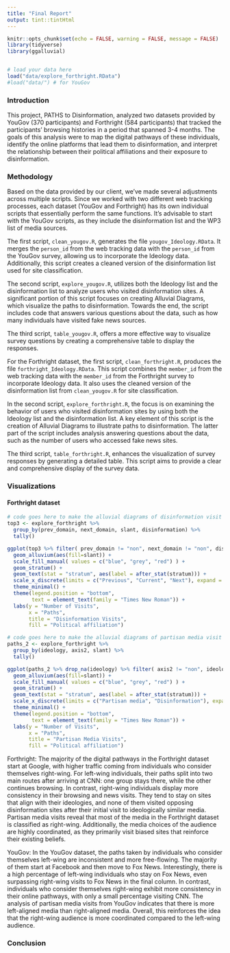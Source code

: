 ```yaml
---
title: "Final Report"
output: tint::tintHtml
---
```


```r
knitr::opts_chunk$set(echo = FALSE, warning = FALSE, message = FALSE)
library(tidyverse)
library(ggalluvial)


# load your data here 
load("data/explore_forthright.RData")
#load("data/") # for YouGov
```

### Introduction 

This project, PATHS to Disinformation, analyzed two datasets provided by YouGov (370 participants) and Forthright (584 participants) that tracked the participants' browsing histories in a period that spanned 3-4 months. The goals of this analysis were to map the digital pathways of these individuals, identify the online platforms that lead them to disinformation, and interpret the relationship between their political affiliations and their exposure to disinformation.


### Methodology

Based on the data provided by our client, we’ve made several adjustments across multiple scripts. Since we worked with two different web tracking processes, each dataset (YouGov and Forthright) has its own individual scripts that essentially perform the same functions. It’s advisable to start with the YouGov scripts, as they include the disinformation list and the WP3 list of media sources.

The first script, `clean_yougov.R`, generates the file `yougov_Ideology.RData`. It merges the `person_id` from the web tracking data with the `person_id` from the YouGov survey, allowing us to incorporate the Ideology data. Additionally, this script creates a cleaned version of the disinformation list used for site classification.

The second script, `explore_yougov.R`, utilizes both the Ideology list and the disinformation list to analyze users who visited disinformation sites. A significant portion of this script focuses on creating Alluvial Diagrams, which visualize the paths to disinformation. Towards the end, the script includes code that answers various questions about the data, such as how many individuals have visited fake news sources.

The third script, `table_yougov.R`, offers a more effective way to visualize survey questions by creating a comprehensive table to display the responses.

For the Forthright dataset, the first script, `clean_forthright.R`, produces the file `forthright_Ideology.RData`. This script combines the `member_id` from the web tracking data with the `member_id` from the Forthright survey to incorporate Ideology data. It also uses the cleaned version of the disinformation list from `clean_yougov.R` for site classification.

In the second script, `explore_forthright.R`, the focus is on examining the behavior of users who visited disinformation sites by using both the Ideology list and the disinformation list. A key element of this script is the creation of Alluvial Diagrams to illustrate paths to disinformation. The latter part of the script includes analysis answering questions about the data, such as the number of users who accessed fake news sites.

The third script, `table_forthright.R`, enhances the visualization of survey responses by generating a detailed table. This script aims to provide a clear and comprehensive display of the survey data.

### Visualizations

#### Forthright dataset
```r

# code goes here to make the alluvial diagrams of disinformation visit
top3 <- explore_forthright %>% 
  group_by(prev_domain, next_domain, slant, disinformation) %>% 
  tally()

ggplot(top3 %>% filter( prev_domain != "non", next_domain != "non", disinformation != "non"), aes(axis1 = prev_domain, axis2 = disinformation, axis3=next_domain, y = n)) +
  geom_alluvium(aes(fill=slant)) +
  scale_fill_manual( values = c("blue", "grey", "red") ) +
  geom_stratum() +
  geom_text(stat = "stratum", aes(label = after_stat(stratum))) +
  scale_x_discrete(limits = c("Previous", "Current", "Next"), expand = c(0.15, 0.05)) +
  theme_minimal() +
  theme(legend.position = "bottom",
        text = element_text(family = "Times New Roman")) + 
  labs(y = "Number of Visits",
       x = "Paths",
       title = "Disinformation Visits",
       fill = "Political affiliation")

# code goes here to make the alluvial diagrams of partisan media visit
paths_2 <- explore_forthright %>% 
  group_by(ideology, axis2, slant) %>% 
  tally()

ggplot(paths_2 %>% drop_na(ideology) %>% filter( axis2 != "non", ideology!="Neutral"), aes(axis1 = ideology, axis2 = axis2, y = n)) +
  geom_alluvium(aes(fill=slant)) +
  scale_fill_manual( values = c("blue", "grey", "red") ) +
  geom_stratum() +
  geom_text(stat = "stratum", aes(label = after_stat(stratum))) +
  scale_x_discrete(limits = c("Partisan media", "Disinformation"), expand = c(0.15, 0.05)) +
  theme_minimal() +
  theme(legend.position = "bottom",
        text = element_text(family = "Times New Roman")) + 
  labs(y = "Number of Visits",
       x = "Paths",
       title = "Partisan Media Visits",
       fill = "Political affiliation")
```
Forthright:
The majority of the digital pathways in the Forthright dataset start at Google, with higher traffic coming from individuals who consider themselves right-wing. For left-wing individuals, their paths split into two main routes after arriving at CNN: one group stays there, while the other continues browsing. In contrast, right-wing individuals display more consistency in their browsing and news visits. They tend to stay on sites that align with their ideologies, and none of them visited opposing disinformation sites after their initial visit to ideologically similar media.
Partisan media visits reveal that most of the media in the Forthright dataset is classified as right-wing. Additionally, the media choices of the audience are highly coordinated, as they primarily visit biased sites that reinforce their existing beliefs.

YouGov:
In the YouGov dataset, the paths taken by individuals who consider themselves left-wing are inconsistent and more free-flowing. The majority of them start at Facebook and then move to Fox News. Interestingly, there is a high percentage of left-wing individuals who stay on Fox News, even surpassing right-wing visits to Fox News in the final column. In contrast, individuals who consider themselves right-wing exhibit more consistency in their online pathways, with only a small percentage visiting CNN.
The analysis of partisan media visits from YouGov indicates that there is more left-aligned media than right-aligned media. Overall, this reinforces the idea that the right-wing audience is more coordinated compared to the left-wing audience.


### Conclusion

